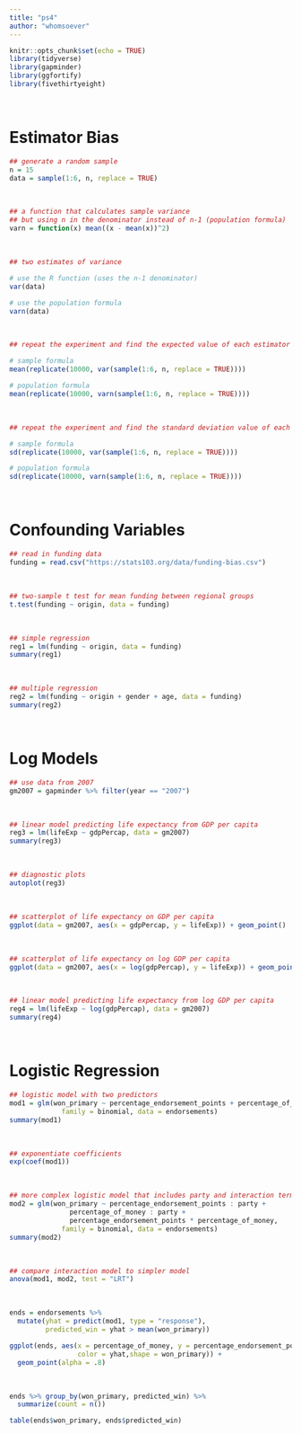 ```yaml
---
title: "ps4"
author: "whomsoever"
---
```


```r
knitr::opts_chunk$set(echo = TRUE)
library(tidyverse)
library(gapminder)
library(ggfortify)
library(fivethirtyeight)
```

\ 

# Estimator Bias 

```r
## generate a random sample
n = 15
data = sample(1:6, n, replace = TRUE)
```

\ 

```r
## a function that calculates sample variance
## but using n in the denominator instead of n-1 (population formula)
varn = function(x) mean((x - mean(x))^2)
```

\ 

```r
## two estimates of variance

# use the R function (uses the n-1 denominator)
var(data)

# use the population formula  
varn(data)
```

\ 

```r
## repeat the experiment and find the expected value of each estimator

# sample formula
mean(replicate(10000, var(sample(1:6, n, replace = TRUE))))

# population formula 
mean(replicate(10000, varn(sample(1:6, n, replace = TRUE))))
```

\ 

```r
## repeat the experiment and find the standard deviation value of each estimator

# sample formula
sd(replicate(10000, var(sample(1:6, n, replace = TRUE))))

# population formula 
sd(replicate(10000, varn(sample(1:6, n, replace = TRUE))))
```



\ 

# Confounding Variables 

```r
## read in funding data 
funding = read.csv("https://stats103.org/data/funding-bias.csv")
```

\ 

```r
## two-sample t test for mean funding between regional groups
t.test(funding ~ origin, data = funding)
```

\ 

```r
## simple regression
reg1 = lm(funding ~ origin, data = funding)
summary(reg1)
```

\ 

```r
## multiple regression
reg2 = lm(funding ~ origin + gender + age, data = funding)
summary(reg2)
```





\ 

# Log Models

```r
## use data from 2007
gm2007 = gapminder %>% filter(year == "2007")
```

\ 

```r
## linear model predicting life expectancy from GDP per capita
reg3 = lm(lifeExp ~ gdpPercap, data = gm2007)
summary(reg3)
```

\ 

```r
## diagnostic plots
autoplot(reg3)
```

\ 

```r
## scatterplot of life expectancy on GDP per capita
ggplot(data = gm2007, aes(x = gdpPercap, y = lifeExp)) + geom_point()
```

\ 

```r
## scatterplot of life expectancy on log GDP per capita
ggplot(data = gm2007, aes(x = log(gdpPercap), y = lifeExp)) + geom_point()
```

\ 

```r
## linear model predicting life expectancy from log GDP per capita
reg4 = lm(lifeExp ~ log(gdpPercap), data = gm2007)
summary(reg4)
```

\ 

# Logistic Regression 

```r
## logistic model with two predictors
mod1 = glm(won_primary ~ percentage_endorsement_points + percentage_of_money,
             family = binomial, data = endorsements)
summary(mod1)
```

\ 

```r
## exponentiate coefficients
exp(coef(mod1))
```

\ 

```r
## more complex logistic model that includes party and interaction terms
mod2 = glm(won_primary ~ percentage_endorsement_points : party +
               percentage_of_money : party +
               percentage_endorsement_points * percentage_of_money,
             family = binomial, data = endorsements)
summary(mod2)
```

\ 

```r
## compare interaction model to simpler model
anova(mod1, mod2, test = "LRT")
```

\ 

```r
ends = endorsements %>%
  mutate(yhat = predict(mod1, type = "response"),
         predicted_win = yhat > mean(won_primary))

ggplot(ends, aes(x = percentage_of_money, y = percentage_endorsement_points,
                 color = yhat,shape = won_primary)) +
  geom_point(alpha = .8)
```

\ 

```r
ends %>% group_by(won_primary, predicted_win) %>%
  summarize(count = n())

table(ends$won_primary, ends$predicted_win)
```

\ 




